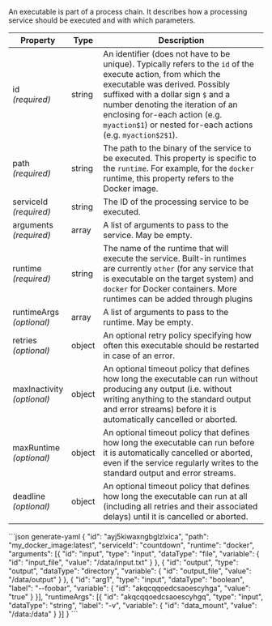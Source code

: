
An executable is part of a <DocsLink href="#process-chains">process chain</DocsLink>.
It describes how a processing service should be executed and with which parameters.

| Property                                | Type   | Description
| --------------------------------------- | ------ | -----------
| id<br/>*(required)*                     | string | An identifier (does not have to be unique). Typically refers to the `id` of the <DocsLink href="#execute-actions">execute action</DocsLink>, from which the executable was derived. Possibly suffixed with a dollar sign `$` and a number denoting the iteration of an enclosing <DocsLink href="#for-each-actions">for-each action</DocsLink> (e.g. `myaction$1`) or nested for-each actions (e.g. `myaction$2$1`).
| path<br/>*(required)*                   | string | The path to the binary of the service to be executed. This property is specific to the `runtime`. For example, for the `docker` runtime, this property refers to the Docker image.
| serviceId<br/>*(required)*              | string | The ID of the processing service to be executed.
| arguments<br/>*(required)*              | array  | A list of <DocsLink href="#arguments">arguments</DocsLink> to pass to the service. May be empty.
| runtime<br/>*(required)*                | string | The name of the runtime that will execute the service. Built-in runtimes are currently `other` (for any service that is executable on the target system) and `docker` for Docker containers. More runtimes can be added through <DocsLink href="#custom-runtime-environments">plugins</DocsLink>
| runtimeArgs<br/>*(optional)*            | array  | A list of <DocsLink href="#arguments">arguments</DocsLink> to pass to the runtime. May be empty.
| retries<br/>*(optional)*                | object | An optional <DocsLink href="#retry-policies">retry policy</DocsLink> specifying how often this executable should be restarted in case of an error.
| maxInactivity<br/>*(optional)*          | object | An optional <DocsLink href="#timeout-policies">timeout policy</DocsLink> that defines how long the executable can run without producing any output (i.e. without writing anything to the standard output and error streams) before it is automatically cancelled or aborted.
| maxRuntime<br/>*(optional)*             | object | An optional <DocsLink href="#timeout-policies">timeout policy</DocsLink> that defines how long the executable can run before it is automatically cancelled or aborted, even if the service regularly writes to the standard output and error streams.
| deadline<br/>*(optional)*               | object | An optional <DocsLink href="#timeout-policies">timeout policy</DocsLink> that defines how long the executable can run at all (including all retries and their associated delays) until it is cancelled or aborted.

<CodeContainer title="Example">
```json generate-yaml
{
  "id": "ayj5kiwaxngbglzlxica",
  "path": "my_docker_image:latest",
  "serviceId": "countdown",
  "runtime": "docker",
  "arguments": [{
    "id": "input",
    "type": "input",
    "dataType": "file",
    "variable": {
      "id": "input_file",
      "value": "/data/input.txt"
    }
  }, {
    "id": "output",
    "type": "output",
    "dataType": "directory",
    "variable": {
      "id": "output_file",
      "value": "/data/output"
    }
  }, {
    "id": "arg1",
    "type": "input",
    "dataType": "boolean",
    "label": "--foobar",
    "variable": {
      "id": "akqcqqoedcsaoescyhga",
      "value": "true"
    }
  }],
  "runtimeArgs": [{
    "id": "akqcqqoedcsaoescyhgq",
    "type": "input",
    "dataType": "string",
    "label": "-v",
    "variable": {
      "id": "data_mount",
      "value": "/data:/data"
    }
  }]
}
```
</CodeContainer>
